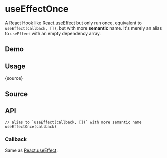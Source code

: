 # useEffectOnce


<HooksType category="Lifecycle" />

A React Hook like [React.useEffect](https://react.dev/reference/react/useEffect) but only run once, equivalent to `useEffect(callback, [])`, but with more **semantic** name. It's merely an alias to `useEffect` with an empty dependency array.

## Demo


<App />

## Usage


<RawCode>{source}</RawCode>

## Source


<Source />

## API

```tsx
// alias to `useEffect(callback, [])` with more semantic name
useEffectOnce(callback)
```

### Callback

Same as [React.useEffect](https://react.dev/reference/react/useEffect).

